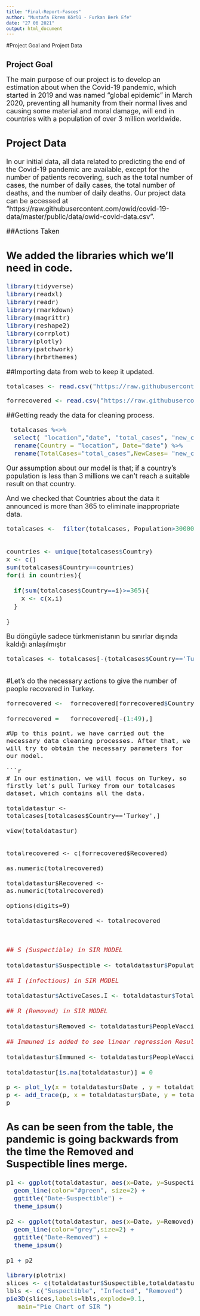 ---
title: "Final-Report-Fasces"
author: "Mustafa Ekrem Körlü - Furkan Berk Efe"
date: "27 06 2021"
output: html_document
---
#Project Goal and Project Data

## Project Goal

 <font size="4px"> The main purpose of our project is to develop an estimation about when the Covid-19 pandemic, which started in 2019 and was named "global epidemic" in March 2020, preventing all humanity from their normal lives and causing some material and moral damage, will end in countries with a population of over 3 million worldwide.

## Project Data

In our initial data, all data related to predicting the end of the Covid-19 pandemic are available, except for the number of patients recovering, such as the total number of cases, the number of daily cases, the total number of deaths, and the number of daily deaths. Our project data can be accessed at "https://raw.githubusercontent.com/owid/covid-19-data/master/public/data/owid-covid-data.csv".

##Actions Taken


## We added the libraries which we'll need in code.

```{r,warning=F,message=F}
library(tidyverse)
library(readxl)
library(readr)
library(rmarkdown)
library(magrittr)
library(reshape2)
library(corrplot)
library(plotly)
library(patchwork)
library(hrbrthemes)

```

##Importing data from web to keep it updated.

```{r}
totalcases <- read.csv("https://raw.githubusercontent.com/owid/covid-19-data/master/public/data/owid-covid-data.csv")

```

```{r}
forrecovered <- read.csv("https://raw.githubusercontent.com/datasets/covid-19/master/data/countries-aggregated.csv")

```

##Getting ready the data for cleaning process.

```{r}
 totalcases %<>%
  select( "location","date", "total_cases", "new_cases", "total_deaths", "new_deaths", "total_vaccinations", "people_vaccinated", "new_vaccinations", "population") %>% 
  rename(Country = "location", Date="date") %>% 
  rename(TotalCases="total_cases",NewCases= "new_cases",TotalDeath = "total_deaths", NewDeath = "new_deaths", TotalVaccinations = "total_vaccinations", PeopleVaccinated = "people_vaccinated", NewVaccination = "new_vaccinations", Population = "population")

```
Our assumption about our model is that; if a country's population is less than 3 millions we can't reach a suitable result on that country.

And we checked that Countries about the data it announced is more than 365 to eliminate inappropriate data.

```{r,warning=F,message=F}
totalcases <-  filter(totalcases, Population>3000000)


countries <- unique(totalcases$Country)
x <- c()
sum(totalcases$Country==countries)
for(i in countries){
  
  if(sum(totalcases$Country==i)>=365){
    x <- c(x,i)
  }

}
```

Bu döngüyle sadece türkmenistanın bu sınırlar dışında kaldığı anlaşılmıştır

```{r}

totalcases <- totalcases[-(totalcases$Country=='Turkmenistan'),]



```

#Let's do the necessary actions to give the number of people recovered in Turkey. 

```{r}

forrecovered <-  forrecovered[forrecovered$Country=='Turkey',]

forrecovered =   forrecovered[-(1:49),]

```


```
#Up to this point, we have carried out the necessary data cleaning processes. After that, we will try to obtain the necessary parameters for our model. 

```{r}
# In our estimation, we will focus on Turkey, so firstly let's pull Turkey from our totalcases dataset, which contains all the data. 

totaldatastur <- totalcases[totalcases$Country=='Turkey',]

view(totaldatastur)


totalrecovered <- c(forrecovered$Recovered)

as.numeric(totalrecovered)

totaldatastur$Recovered <- as.numeric(totalrecovered)

options(digits=9)

totaldatastur$Recovered <- totalrecovered



```


```{r}

## S (Suspectible) in SIR MODEL

totaldatastur$Suspectible <- totaldatastur$Population - totaldatastur$Removed - totaldatastur$ActiveCases.I

## I (infectious) in SIR MODEL

totaldatastur$ActiveCases.I <- totaldatastur$TotalCases - totaldatastur$Recovered - totaldatastur$TotalDeath

## R (Removed) in SIR MODEL

totaldatastur$Removed <- totaldatastur$PeopleVaccinated + totaldatastur$Recovered + totaldatastur$TotalDeath 

## Immuned is added to see linear regression Results

totaldatastur$Immuned <- totaldatastur$PeopleVaccinated + totaldatastur$Recovered 

totaldatastur[is.na(totaldatastur)] = 0
```



```{r}
p <- plot_ly(x = totaldatastur$Date , y = totaldatastur$Removed, type="scatter", mode="line", fill = "tozeroy", name="Removed")
p <- add_trace(p, x = totaldatastur$Date, y = totaldatastur$Suspectible, type="scatter", mode="line", fill = "red",name="Suspectible")
p
```
##  As can be seen from the table, the pandemic is going backwards from the time the Removed and Suspectible lines merge. 

```{r}
p1 <- ggplot(totaldatastur, aes(x=Date, y=Suspectible)) +
  geom_line(color="#green", size=2) +
  ggtitle("Date-Suspectible") +
  theme_ipsum()
  
p2 <- ggplot(totaldatastur, aes(x=Date, y=Removed)) +
  geom_line(color="grey",size=2) +
  ggtitle("Date-Removed") +
  theme_ipsum()

p1 + p2
```


```{r}
library(plotrix)
slices <- c(totaldatastur$Suspectible,totaldatastur$ActiveCases.I,totaldatastur$Removed)
lbls <- c("Suspectible", "Infected", "Removed")
pie3D(slices,labels=lbls,explode=0.1,
   main="Pie Chart of SIR ")
```




